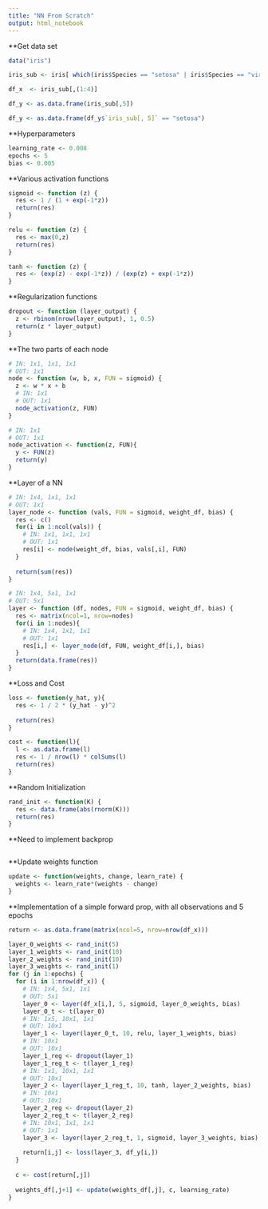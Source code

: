 ```yaml
---
title: "NN From Scratch"
output: html_notebook
---
```


**Get data set
```r
data("iris")

iris_sub <- iris[ which(iris$Species == "setosa" | iris$Species == "virginica"), ]

df_x  <- iris_sub[,(1:4)]

df_y <- as.data.frame(iris_sub[,5])

df_y <- as.data.frame(df_y$`iris_sub[, 5]` == "setosa")
```

**Hyperparameters
```r
learning_rate <- 0.008
epochs <- 5
bias <- 0.005
```

**Various activation functions
```r
sigmoid <- function (z) {
  res <- 1 / (1 + exp(-1*z))
  return(res)
}

relu <- function (z) {
  res <- max(0,z)
  return(res)
}

tanh <- function (z) {
  res <- (exp(z) - exp(-1*z)) / (exp(z) + exp(-1*z))
}
```

**Regularization functions
```r
dropout <- function (layer_output) {
  z <- rbinom(nrow(layer_output), 1, 0.5)
  return(z * layer_output)
}
```

**The two parts of each node
```r
# IN: 1x1, 1x1, 1x1
# OUT: 1x1
node <- function (w, b, x, FUN = sigmoid) {
  z <- w * x + b
  # IN: 1x1
  # OUT: 1x1
  node_activation(z, FUN)
}

# IN: 1x1
# OUT: 1x1
node_activation <- function(z, FUN){
  y <- FUN(z)
  return(y)
}
```

**Layer of a NN
```r
# IN: 1x4, 1x1, 1x1
# OUT: 1x1
layer_node <- function (vals, FUN = sigmoid, weight_df, bias) {
  res <- c()
  for(i in 1:ncol(vals)) {
    # IN: 1x1, 1x1, 1x1
    # OUT: 1x1
    res[i] <- node(weight_df, bias, vals[,i], FUN)
  }
  
  return(sum(res))
}

# IN: 1x4, 5x1, 1x1
# OUT: 5x1
layer <- function (df, nodes, FUN = sigmoid, weight_df, bias) {
  res <- matrix(ncol=1, nrow=nodes)
  for(i in 1:nodes){
    # IN: 1x4, 1x1, 1x1
    # OUT: 1x1
    res[i,] <- layer_node(df, FUN, weight_df[i,], bias)
  }
  return(data.frame(res))
}
```

**Loss and Cost
```r
loss <- function(y_hat, y){
  res <- 1 / 2 * (y_hat - y)^2
  
  return(res)
}

cost <- function(l){
  l <- as.data.frame(l)
  res <- 1 / nrow(l) * colSums(l)
  return(res)
}
```

**Random Initialization
```r
rand_init <- function(K) {
  res <- data.frame(abs(rnorm(K)))
  return(res)
}
```

**Need to implement backprop
```r

```

**Update weights function
```r
update <- function(weights, change, learn_rate) {
  weights <- learn_rate*(weights - change)
}
```

**Implementation of a simple forward prop, with all observations and 5 epochs
```r
return <- as.data.frame(matrix(ncol=5, nrow=nrow(df_x)))

layer_0_weights <- rand_init(5)
layer_1_weights <- rand_init(10)
layer_2_weights <- rand_init(10)
layer_3_weights <- rand_init(1)
for (j in 1:epochs) {
  for (i in 1:nrow(df_x)) {
    # IN: 1x4, 5x1, 1x1
    # OUT: 5x1
    layer_0 <- layer(df_x[i,], 5, sigmoid, layer_0_weights, bias)
    layer_0_t <- t(layer_0)
    # IN: 1x5, 10x1, 1x1
    # OUT: 10x1
    layer_1 <- layer(layer_0_t, 10, relu, layer_1_weights, bias)
    # IN: 10x1
    # OUT: 10x1
    layer_1_reg <- dropout(layer_1)
    layer_1_reg_t <- t(layer_1_reg)
    # IN: 1x1, 10x1, 1x1
    # OUT: 10x1
    layer_2 <- layer(layer_1_reg_t, 10, tanh, layer_2_weights, bias)
    # IN: 10x1
    # OUT: 10x1
    layer_2_reg <- dropout(layer_2)
    layer_2_reg_t <- t(layer_2_reg)
    # IN: 10x1, 1x1, 1x1
    # OUT: 1x1
    layer_3 <- layer(layer_2_reg_t, 1, sigmoid, layer_3_weights, bias)
    
    return[i,j] <- loss(layer_3, df_y[i,])
  }
  
  c <- cost(return[,j])
  
  weights_df[,j+1] <- update(weights_df[,j], c, learning_rate)
}
```





